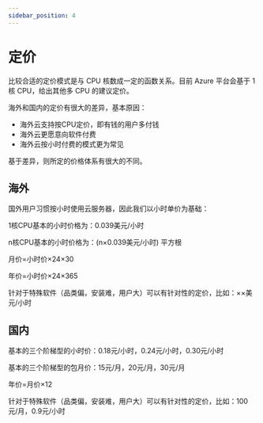 ```yaml
---
sidebar_position: 4
---
```


# 定价

比较合适的定价模式是与 CPU 核数成一定的函数关系。目前 Azure 平台会基于 1 核 CPU，给出其他多 CPU 的建议定价。

海外和国内的定价有很大的差异，基本原因：



- 海外云支持按CPU定价，即有钱的用户多付钱
- 海外云更愿意向软件付费
- 海外云按小时付费的模式更为常见



基于差异，则所定的价格体系有很大的不同。


## 海外



国外用户习惯按小时使用云服务器，因此我们以小时单价为基础：



1核CPU基本的小时价格为：0.039美元/小时

n核CPU基本的小时价格为：(n×0.039美元/小时) 平方根



月价=小时价×24×30

年价=小时价×24×365





针对于特殊软件（品类偏，安装难，用户大）可以有针对性的定价，比如：××美元/小时



## 国内



基本的三个阶梯型的小时价：0.18元/小时，0.24元/小时，0.30元/小时

基本的三个阶梯型的包月价：15元/月，20元/月，30元/月



年价=月价×12



针对于特殊软件（品类偏，安装难，用户大）可以有针对性的定价，比如：100元/月，0.9元/小时
